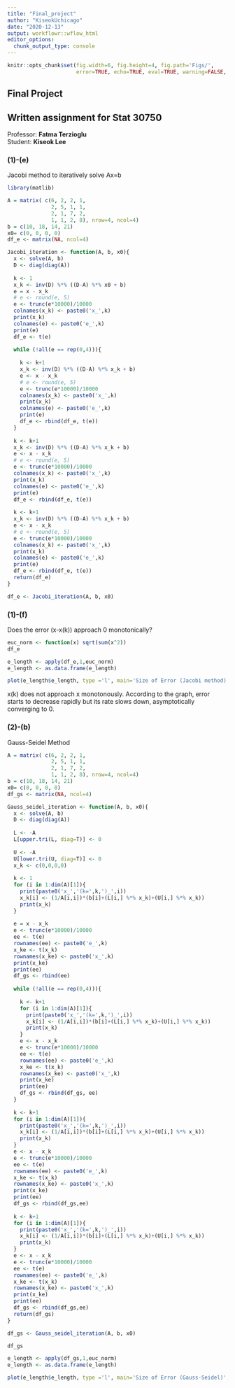 ```yaml
---
title: "Final_project"
author: "KiseokUchicago"
date: "2020-12-13"
output: workflowr::wflow_html
editor_options:
  chunk_output_type: console
---
```


```r
knitr::opts_chunk$set(fig.width=6, fig.height=4, fig.path='Figs/',
                      error=TRUE, echo=TRUE, eval=TRUE, warning=FALSE, message=FALSE)
```
## Final Project
## Written assignment for Stat 30750
Professor: **Fatma Terzioglu**  
Student: **Kiseok Lee**  

### (1)-(e)
Jacobi method to iteratively solve Ax=b

```r
library(matlib)

A = matrix( c(6, 2, 2, 1,
              2, 5, 1, 1,
              2, 1, 7, 2,
              1, 1, 2, 8), nrow=4, ncol=4)
b = c(10, 18, 14, 21)
x0= c(0, 0, 0, 0)
df_e <- matrix(NA, ncol=4)

Jacobi_iteration <- function(A, b, x0){
  x <- solve(A, b)
  D <- diag(diag(A))
  
  k <- 1
  x_k <- inv(D) %*% ((D-A) %*% x0 + b)
  e = x - x_k
  # e <- round(e, 5)
  e <- trunc(e*10000)/10000
  colnames(x_k) <- paste0('x_',k)
  print(x_k)
  colnames(e) <- paste0('e_',k)
  print(e)
  df_e <- t(e)
  
  while (!all(e == rep(0,4))){
    
    k <- k+1
    x_k <- inv(D) %*% ((D-A) %*% x_k + b)
    e <- x - x_k
    # e <- round(e, 5)
    e <- trunc(e*10000)/10000
    colnames(x_k) <- paste0('x_',k)
    print(x_k)
    colnames(e) <- paste0('e_',k)
    print(e)
    df_e <- rbind(df_e, t(e))
  }
  
  k <- k+1
  x_k <- inv(D) %*% ((D-A) %*% x_k + b)
  e <- x - x_k
  # e <- round(e, 5)
  e <- trunc(e*10000)/10000
  colnames(x_k) <- paste0('x_',k)
  print(x_k)
  colnames(e) <- paste0('e_',k)
  print(e)
  df_e <- rbind(df_e, t(e))
  
  k <- k+1
  x_k <- inv(D) %*% ((D-A) %*% x_k + b)
  e <- x - x_k
  # e <- round(e, 5)
  e <- trunc(e*10000)/10000
  colnames(x_k) <- paste0('x_',k)
  print(x_k)
  colnames(e) <- paste0('e_',k)
  print(e)
  df_e <- rbind(df_e, t(e))
  return(df_e)
}

df_e <- Jacobi_iteration(A, b, x0)

```

### (1)-(f)
Does the error (x-x(k)) approach 0 monotonically?

```r
euc_norm <- function(x) sqrt(sum(x^2))
df_e

e_length <- apply(df_e,1,euc_norm)
e_length <- as.data.frame(e_length)

plot(e_length$e_length, type ='l', main='Size of Error (Jacobi method)', xlab='k',ylab='|e| = |x-x(k)|')

```

x(k) does not approach x monotonously. According to the graph, error starts to decrease rapidly but its rate slows down, asymptotically converging to 0.

### (2)-(b)
Gauss-Seidel Method

```r

A = matrix( c(6, 2, 2, 1,
              2, 5, 1, 1,
              2, 1, 7, 2,
              1, 1, 2, 8), nrow=4, ncol=4)
b = c(10, 18, 14, 21)
x0= c(0, 0, 0, 0)
df_gs <- matrix(NA, ncol=4)

Gauss_seidel_iteration <- function(A, b, x0){
  x <- solve(A, b)
  D <- diag(diag(A))
  
  L <- -A
  L[upper.tri(L, diag=T)] <- 0
  
  U <- -A
  U[lower.tri(U, diag=T)] <- 0
  x_k <- c(0,0,0,0)
  
  k <- 1
  for (i in 1:dim(A)[1]){
    print(paste0('x_','(k=',k,')_',i))
    x_k[i] <- (1/A[i,i])*(b[i]+(L[i,] %*% x_k)+(U[i,] %*% x_k))
    print(x_k)
  }
  
  e = x - x_k
  e <- trunc(e*10000)/10000
  ee <- t(e)
  rownames(ee) <- paste0('e_',k)
  x_ke <- t(x_k)
  rownames(x_ke) <- paste0('x_',k)
  print(x_ke)
  print(ee)
  df_gs <- rbind(ee)
  
  while (!all(e == rep(0,4))){
    
    k <- k+1
    for (i in 1:dim(A)[1]){
      print(paste0('x_','(k=',k,')_',i))
      x_k[i] <- (1/A[i,i])*(b[i]+(L[i,] %*% x_k)+(U[i,] %*% x_k))
      print(x_k)
    }
    e <- x - x_k
    e <- trunc(e*10000)/10000
    ee <- t(e)
    rownames(ee) <- paste0('e_',k)
    x_ke <- t(x_k)
    rownames(x_ke) <- paste0('x_',k)
    print(x_ke)
    print(ee)
    df_gs <- rbind(df_gs, ee)
  }
  
  k <- k+1
  for (i in 1:dim(A)[1]){
    print(paste0('x_','(k=',k,')_',i))
    x_k[i] <- (1/A[i,i])*(b[i]+(L[i,] %*% x_k)+(U[i,] %*% x_k))
    print(x_k)
  }
  e <- x - x_k
  e <- trunc(e*10000)/10000
  ee <- t(e)
  rownames(ee) <- paste0('e_',k)
  x_ke <- t(x_k)
  rownames(x_ke) <- paste0('x_',k)
  print(x_ke)
  print(ee)
  df_gs <- rbind(df_gs,ee)
  
  k <- k+1
  for (i in 1:dim(A)[1]){
    print(paste0('x_','(k=',k,')_',i))
    x_k[i] <- (1/A[i,i])*(b[i]+(L[i,] %*% x_k)+(U[i,] %*% x_k))
    print(x_k)
  }
  e <- x - x_k
  e <- trunc(e*10000)/10000
  ee <- t(e)
  rownames(ee) <- paste0('e_',k)
  x_ke <- t(x_k)
  rownames(x_ke) <- paste0('x_',k)
  print(x_ke)
  print(ee)
  df_gs <- rbind(df_gs,ee)
  return(df_gs)
}

df_gs <- Gauss_seidel_iteration(A, b, x0)

```


```r
df_gs

e_length <- apply(df_gs,1,euc_norm)
e_length <- as.data.frame(e_length)

plot(e_length$e_length, type ='l', main='Size of Error (Gauss-Seidel)', xlab='k',ylab='|e| = |x-x(k)|')


```











